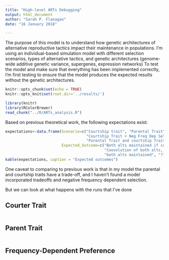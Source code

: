 ```yaml
---
title: "High-level ARTs Debugging"
output: html_document
author: "Sarah P. Flanagan"
date: "16 January 2018"

---
```


The purpose of this model is to understand how genetic architectures of alternative reproductive tactics impact their maintenance in populations. I'm using an individual-based simulation model with different selection scenarios, types of alternative tactics, and genetic architectures (genome-wide additive genetic variance, supergenes, expression networks) To test the model and make sure that everything has been implemented correctly, I'm first testing to ensure that the model produces the expected results without the genetic architectures.

```r
knitr::opts_chunk$set(echo = TRUE)
knitr::opts_knit$set(root.dir='../results/')
```
```r
library(knitr)
library(RColorBrewer)
read_chunk("../R/ARTs_analysis.R")
```


Based on previous theoretical work, the following expectations exist:
```r
expectations<-data.frame(Scenario=c("Courtship trait", "Parental Trait","Courtship and Parental Traits",
                                    "Courtship Trait + Neg Freq Dep Sel", "Parental Trait + Neg Freq Dep Sel",
                                    "Parental Trait and courtship Trait + Neg Freq Dep Sel"),
                         Expected_Outcome=c("Both alts maintained if costs = benefits","Both alts maintained if costs = benefits",
                                            "Coevolution of both alts, and both alts maintained if costs = benefits",
                                            "both alts maintained", "?","?"))
kable(expectations, caption = "Expected outcomes")
```

One caveat to comparing to previous work is that in my model the parental and courtship traits have a trade-off, and I haven't found a model incorporated tradeoffs and negative frequency dependent selection.

But we can look at what happens with the runs that I've done

## Courter Trait

```r
```

## Parent Trait

```r
```

## Frequency-Dependent Preference

```r
```